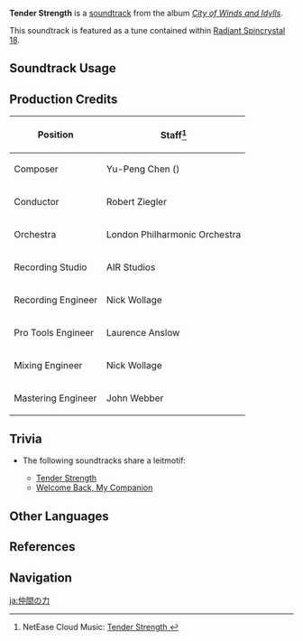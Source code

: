 {{Soundtrack Infobox
|image          = City of Winds and Idylls.png
|album          = City of Winds and Idylls
|disc           = 1
|number         = 24
|featured       =
|featured2      =
|featured3      =
|featured_disc  =
|featured_disc2 =
|featured_disc3 =
|youtube_id     = HSLwh_KOVBk
|spotify_id     = 4UnZNaZ6mI2TRanaCG8jJ6
|previous       = Slight Distress
|next           = Imminent Triumph
}}
'''Tender Strength''' is a [[soundtrack]] from the album ''[[City of Winds and Idylls]]''.

This soundtrack is featured as a tune contained within [[Radiant Spincrystal 18]].

==Soundtrack Usage==
{{Soundtrack Usage
|quest = Cooking Showdown;;Wangshu;;Justice Is Its Own Reward;;Fate's Chosen Lupical;;Master's Day Off (Quest);;Should You Be Trapped in a Windless Land (Quest);;The Fond Farewell;;Dream of Wind and Flowers;;Lasting Promise;;With You;;A Secret Born From Ashes;;Dream of Farewell;;Farewell, My Shroom Buddies;;The Currents of Life;;Sincerity's Facade;;Culminate! Chatter of Joyous Dreams;;The Truest Thing;;Receiver of Friends From Afar: Part IV
|eventgameplay = Invitation of Windblume/Festive Challenges//Ballads of Breeze, challenge #3;;An Unforgettable Journey//Act IX
|teapot   = 18
}}

==Production Credits==
{| class="wikitable"
! Position
! Staff<ref>NetEase Cloud Music: [https://music.163.com/#/song?id=1481392260 Tender Strength {{zh|同伴的力量}}]</ref>
|-
! Composer
| Yu-Peng Chen ({{zh|陈致逸}})
|-
! Conductor
| Robert Ziegler
|-
! Orchestra
| London Philharmonic Orchestra
|-
! Recording Studio
| AIR Studios
|-
! Recording Engineer
| Nick Wollage
|-
! Pro Tools Engineer
| Laurence Anslow
|-
! Mixing Engineer
| Nick Wollage
|-
! Mastering Engineer
| John Webber
|}

==Trivia==
* <section begin="TenderStrengthLeitmotif" />The following soundtracks share a leitmotif:
** [[Tender Strength]]
** [[Welcome Back, My Companion]] <section end="TenderStrengthLeitmotif" />

==Other Languages==
{{Other Languages
|en      = Tender Strength
|zhs     = 同伴的力量
|zhs_rm  = Tóngbàn de Lìliàng
|zht     = 同伴的力量
|zht_rm  = Tóngbàn de Lìliàng
|zh_tl   = Companion's Strength
|ja      = 仲間の力
|ja_rm   = Nakama no Chikara
|ja_tl   = Companion's Strength
|ko      = Tender Strength<ref name="RS">{{Ref/Item|Radiant Spincrystal 18|note=Korean, Spanish, French, Russian, Thai, Vietnamese, German, Indonesian, Portuguese, Turkish, Italian}}</ref>
|es      = Tender Strength<ref name="RS" />
|fr      = Tender Strength<ref name="RS" />
|ru      = Tender Strength<ref name="RS" />
|th      = Tender Strength<ref name="RS" />
|vi      = Sức Mạnh Đồng Đội<ref name="RS" />
|vi_tl   = 
|de      = Tender Strength<ref name="RS" />
|id      = Tender Strength<ref name="RS" />
|pt      = Tender Strength<ref name="RS" />
|tr      = Tender Strength<ref name="RS" />
|it      = Tender Strength<ref name="RS" />
}}

==References==
{{Reflist}}

==Navigation==
{{Soundtrack Navbox|City of Winds and Idylls}}

[[ja:仲間の力]]